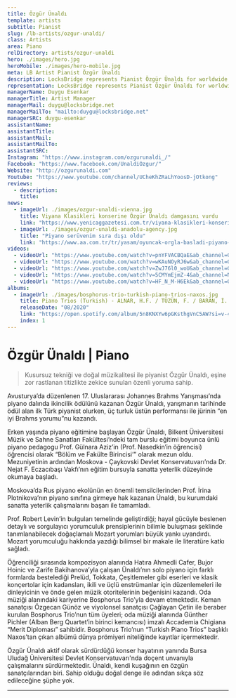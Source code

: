 ```yaml
---
title: Özgür Ünaldı
template: artists
subtitle: Pianist
slug: /lb-artists/ozgur-unaldi/
class: Artists
area: Piano
relDirectory: artists/ozgur-unaldi
hero: ./images/hero.jpg
heroMobile: ./images/hero-mobile.jpg
meta: LB Artist Pianist Özgür Ünaldı
description: LocksBridge represents Pianist Özgür Ünaldı for worldwide general management.
representation: LocksBridge represents Pianist Özgür Ünaldı for worldwide general management.
managerName: Duygu Esenkar
managerTitle: Artist Manager
managerMail: duygu@locksbridge.net
managerMailTo: "mailto:duygu@locksbridge.net"
managerSRC: duygu-esenkar
assistantName:
assistantTitle:
assistantMail:
assistantMailTo:
assistantSRC:
Instagram: "https://www.instagram.com/ozgurunaldi_/"
Facebook: "https://www.facebook.com/UnaldiOzgur/"
Website: "http://ozgurunaldi.com"
Youtube: "https://www.youtube.com/channel/UCheKhZRaLhYoosD-jOtkong"
reviews:
  - description:
    title:
news:
  - imageUrl: ./images/ozgur-unaldi-vienna.jpg
    title: Viyana Klasikleri konserine Özgür Ünaldı damgasını vurdu
    link: "https://www.yenicaggazetesi.com.tr/viyana-klasikleri-konserine-ozgur-unaldi-damgasini-vurdu-318356h.htm"
  - imageUrl: ./images/ozgur-unaldi-anadolu-agency.jpg
    title: "Piyano serüvenim sıra dışı oldu"
    link: "https://www.aa.com.tr/tr/yasam/oyuncak-orgla-basladi-piyano-virtuozu-oldu/1007286"
videos:
  - videoUrl: "https://www.youtube.com/watch?v=pnYFVACBQaE&ab_channel=GedikSanat"
  - videoUrl: "https://www.youtube.com/watch?v=wKAuNOyRJ6w&ab_channel=OzgurUnaldi"
  - videoUrl: "https://www.youtube.com/watch?v=ZwJ76l0_woU&ab_channel=GokhanAybulus"
  - videoUrl: "https://www.youtube.com/watch?v=5CMYmEjmZ-4&ab_channel=NemethQuartet"
  - videoUrl: "https://www.youtube.com/watch?v=HF_N_M-H6Ek&ab_channel=OzgurUnaldi"
albums:
  - imageUrl: ./images/bosphorus-trio-turkish-piano-trios-naxos.jpg
    title: Piano Trios (Turkish) - ALNAR, H.F. / TÜZÜN, F. / BARAN, İ. / BALCI, O. (Bosphorus Trio)
    releaseDate: "08/2020"
    link: "https://open.spotify.com/album/5n8KNXYw6pGKsthgVnC5AW?si=v-4XvDrRTr2kAtcDFu3XZQ"
    index: 1
---
```

# Özgür Ünaldı | Piano

> Kusursuz tekniği ve doğal müzikalitesi ile piyanist Özgür Ünaldı, eşine zor rastlanan titizlikte zekice sunulan özenli yoruma sahip.

Avusturya’da düzenlenen 17. Uluslararası Johannes Brahms Yarışması’nda piyano dalında ikincilik ödülünü kazanan Özgür Ünaldı, yarışmanın tarihinde ödül alan ilk Türk piyanist olurken, üç turluk üstün performansı ile jürinin “en iyi Brahms yorumu”nu kazandı.

Erken yaşında piyano eğitimine başlayan Özgür Ünaldı, Bilkent Üniversitesi Müzik ve Sahne Sanatları Fakültesi’ndeki tam burslu eğitimi boyunca ünlü piyano pedagogu Prof. Gülnara Aziz’in (Prof. Nasedkin’in öğrencisi) öğrencisi olarak “Bölüm ve Fakülte Birincisi’” olarak mezun oldu. Mezuniyetinin ardından Moskova - Çaykovski Devlet Konservatuvarı’nda Dr. Nejat F. Eczacıbaşı Vakfı’nın eğitim bursuyla sanatta yeterlik düzeyinde okumaya başladı.

Moskova’da Rus piyano ekolünün en önemli temsilcilerinden Prof. İrina Plotnikova’nın piyano sınıfına girmeye hak kazanan Ünaldı, bu kurumdaki sanatta yeterlik çalışmalarını başarı ile tamamladı.

Prof. Robert Levin’in bulguları temelinde geliştirdiği; hayal gücüyle beslenen detaylı ve sorgulayıcı yorumculuk prensiplerinin bilimle buluşması şeklinde tanımlanabilecek doğaçlamalı Mozart yorumları büyük yankı uyandırdı. Mozart yorumculuğu hakkında yazdığı bilimsel bir makale ile literatüre katkı sağladı.

Öğrenciliği sırasında kompozisyon alanında Hatıra Ahmedli Cafer, Bujor Hoinic ve Zarife Bakihanova’yla çalışan Ünaldı’nın solo piyano için farklı formlarda bestelediği Prelüd, Tokkata, Çeşitlemeler gibi eserleri ve klasik konçertolar için kadansları, ikili ve üçlü enstrümanlar için düzenlemeleri ile dinleyicinin ve önde gelen müzik otoritelerinin beğenisini kazandı. Oda müziği alanındaki kariyerine Bosphorus Trio’yla devam etmektedir. Keman sanatçısı Özgecan Günöz ve viyolonsel sanatçısı Çağlayan Çetin ile beraber kurulan Bosphorus Trio’nun tüm üyeleri; oda müziği alanında Günther Pichler (Alban Berg Quartet’in birinci kemancısı) imzalı  Accademia Chigiana “Merit Diploması” sahibidir. Bosphorus Trio’nun “Turkish Piano Trios” başlıklı Naxos’tan çıkan albümü dünya prömiyeri niteliğinde kayıtlar içermektedir.

Özgür Ünaldı aktif olarak sürdürdüğü konser hayatının yanında Bursa Uludağ Üniversitesi Devlet Konservatuvarı'nda doçent unvanıyla çalışmalarını sürdürmektedir. Ünaldı, kendi kuşağının en özgün sanatçılarından biri. Sahip olduğu doğal denge ile adından sıkça söz edileceğine şüphe yok.

- - -
